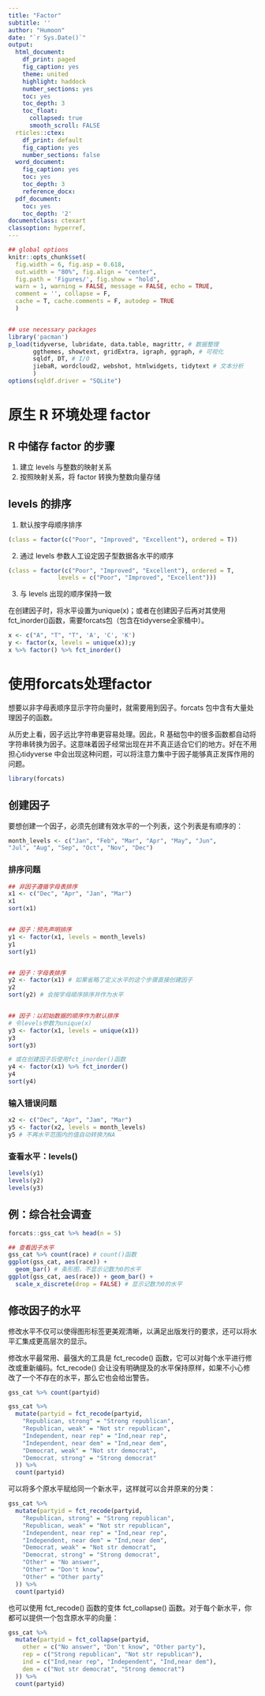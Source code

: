 ```yaml
---
title: "Factor"
subtitle: ''
author: "Humoon"
date: "`r Sys.Date()`"
output:
  html_document:
    df_print: paged
    fig_caption: yes
    theme: united
    highlight: haddock
    number_sections: yes
    toc: yes
    toc_depth: 3
    toc_float:
      collapsed: true
      smooth_scroll: FALSE
  rticles::ctex:
    df_print: default
    fig_caption: yes
    number_sections: false
  word_document:
    fig_caption: yes
    toc: yes
    toc_depth: 3
    reference_docx: 
  pdf_document:
    toc: yes
    toc_depth: '2'
documentclass: ctexart
classoption: hyperref,
---
```



```r
## global options
knitr::opts_chunk$set(
  fig.width = 6, fig.asp = 0.618,
  out.width = "80%", fig.align = "center",
  fig.path = 'Figures/', fig.show = "hold",
  warn = 1, warning = FALSE, message = FALSE, echo = TRUE, 
  comment = '', collapse = F, 
  cache = T, cache.comments = F, autodep = TRUE
  )


## use necessary packages
library('pacman')
p_load(tidyverse, lubridate, data.table, magrittr, # 数据整理
       ggthemes, showtext, gridExtra, igraph, ggraph, # 可视化
       sqldf, DT, # I/O
       jiebaR, wordcloud2, webshot, htmlwidgets, tidytext # 文本分析
       )
options(sqldf.driver = "SQLite") 
```


# 原生 R 环境处理 factor

## R 中储存 factor 的步骤

1. 建立 levels 与整数的映射关系
2. 按照映射关系，将 factor 转换为整数向量存储

## levels 的排序

1. 默认按字母顺序排序
```r
(class = factor(c("Poor", "Improved", "Excellent"), ordered = T))
```

2. 通过 levels 参数人工设定因子型数据各水平的顺序
```r
(class = factor(c("Poor", "Improved", "Excellent"), ordered = T,
              levels = c("Poor", "Improved", "Excellent")))
```

3. 与 levels 出现的顺序保持一致

在创建因子时，将水平设置为unique(x)；或者在创建因子后再对其使用fct_inorder()函数，需要forcats包（包含在tidyverse全家桶中）。
```r
x <- c("A", "T", "T", 'A', 'C', 'K')
y <- factor(x, levels = unique(x));y
x %>% factor() %>% fct_inorder()
```


# 使用forcats处理factor

想要以非字母表顺序显示字符向量时，就需要用到因子。forcats 包中含有大量处理因子的函数。

从历史上看，因子远比字符串更容易处理。因此，R 基础包中的很多函数都自动将字符串转换为因子。这意味着因子经常出现在并不真正适合它们的地方。好在不用担心tidyverse 中会出现这种问题，可以将注意力集中于因子能够真正发挥作用的问题。

```r
library(forcats)
```


## 创建因子

要想创建一个因子，必须先创建有效水平的一个列表，这个列表是有顺序的：
```r
month_levels <- c("Jan", "Feb", "Mar", "Apr", "May", "Jun",
"Jul", "Aug", "Sep", "Oct", "Nov", "Dec")
```

### 排序问题
```r
## 非因子遵循字母表排序
x1 <- c("Dec", "Apr", "Jan", "Mar")
x1
sort(x1) 


## 因子：预先声明排序
y1 <- factor(x1, levels = month_levels)
y1
sort(y1) 


## 因子：字母表排序
y2 <- factor(x1) # 如果省略了定义水平的这个步骤直接创建因子
y2
sort(y2) # 会按字母顺序排序并作为水平


## 因子：以初始数据的顺序作为默认排序
# 令levels参数为unique(x)
y3 <- factor(x1, levels = unique(x1)) 
y3 
sort(y3) 

# 或在创建因子后使用fct_inorder()函数
y4 <- factor(x1) %>% fct_inorder()
y4
sort(y4)
```

### 输入错误问题
```r
x2 <- c("Dec", "Apr", "Jam", "Mar")
y5 <- factor(x2, levels = month_levels)
y5 # 不再水平范围内的值自动转换为NA
```

### 查看水平：levels()
```r
levels(y1)
levels(y2)
levels(y3)
```

## 例：综合社会调查

```r
forcats::gss_cat %>% head(n = 5)

## 查看因子水平
gss_cat %>% count(race) # count()函数
ggplot(gss_cat, aes(race)) + 
  geom_bar() # 条形图，不显示记数为0的水平
ggplot(gss_cat, aes(race)) + geom_bar() + 
  scale_x_discrete(drop = FALSE) # 显示记数为0的水平
```

## 修改因子的水平

修改水平不仅可以使得图形标签更美观清晰，以满足出版发行的要求，还可以将水平汇集成更高层次的显示。

修改水平最常用、最强大的工具是 fct_recode() 函数，它可以对每个水平进行修改或重新编码。fct_recode() 会让没有明确提及的水平保持原样，如果不小心修改了一个不存在的水平，那么它也会给出警告。

```r
gss_cat %>% count(partyid)

gss_cat %>% 
  mutate(partyid = fct_recode(partyid,
    "Republican, strong" = "Strong republican",
    "Republican, weak" = "Not str republican",
    "Independent, near rep" = "Ind,near rep",
    "Independent, near dem" = "Ind,near dem",
    "Democrat, weak" = "Not str democrat",
    "Democrat, strong" = "Strong democrat"
  )) %>%
  count(partyid)
```

可以将多个原水平赋给同一个新水平，这样就可以合并原来的分类：
```r
gss_cat %>% 
  mutate(partyid = fct_recode(partyid,
    "Republican, strong" = "Strong republican",
    "Republican, weak" = "Not str republican",
    "Independent, near rep" = "Ind,near rep",
    "Independent, near dem" = "Ind,near dem",
    "Democrat, weak" = "Not str democrat",
    "Democrat, strong" = "Strong democrat",
    "Other" = "No answer",
    "Other" = "Don't know",
    "Other" = "Other party"
  )) %>% 
  count(partyid)
```

也可以使用 fct_recode() 函数的变体 fct_collapse() 函数。对于每个新水平，你都可以提供一个包含原水平的向量：

```r
gss_cat %>%
  mutate(partyid = fct_collapse(partyid,
    other = c("No answer", "Don't know", "Other party"),
    rep = c("Strong republican", "Not str republican"),
    ind = c("Ind,near rep", "Independent", "Ind,near dem"),
    dem = c("Not str democrat", "Strong democrat")
  )) %>% 
  count(partyid)
```
